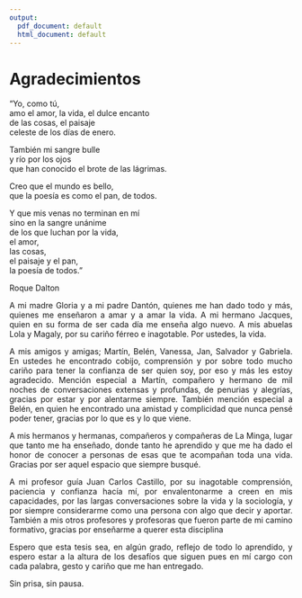 ```yaml
---
output:
  pdf_document: default
  html_document: default
---
```


# Agradecimientos {-}
<div style="text-align: left">

<p>"Yo, como tú,<br>
amo el amor, la vida, el dulce encanto<br>
de las cosas, el paisaje<br>
celeste de los días de enero.<br>

También mi sangre bulle<br>
y río por los ojos<br>
que han conocido el brote de las lágrimas.<br>

Creo que el mundo es bello,<br>
que la poesía es como el pan, de todos.<br>

Y que mis venas no terminan en mí<br>
sino en la sangre unánime<br>
de los que luchan por la vida,<br>
el amor,<br>
las cosas,<br>
el paisaje y el pan,<br>
la poesía de todos."<br>

Roque Dalton</p>


<div style="text-align: justify">

A mi madre Gloria y a mi padre Dantón, quienes me han dado todo y más, quienes me enseñaron a amar y a amar la vida. A mi hermano Jacques, quien en su forma de ser cada día me enseña algo nuevo. A mis abuelas Lola y Magaly, por su cariño férreo e inagotable. Por ustedes, la vida. 

A mis amigos y amigas; Martín, Belén, Vanessa, Jan, Salvador y Gabriela. En ustedes he encontrado cobijo, comprensión y por sobre todo mucho cariño para tener la confianza de ser quien soy, por eso y más les estoy agradecido. Mención especial a Martín, compañero y hermano de mil noches de conversaciones extensas y profundas, de penurias y alegrías, gracias por estar y por alentarme siempre. También mención especial a Belén, en quien he encontrado una amistad y complicidad que nunca pensé poder tener, gracias por lo que es y lo que viene.

A mis hermanos y hermanas, compañeros y compañeras de La Minga, lugar que tanto me ha enseñado, donde tanto he aprendido y que me ha dado el honor de conocer a personas de esas que te acompañan toda una vida. Gracias por ser aquel espacio que siempre busqué.

A mi profesor guía Juan Carlos Castillo, por su inagotable comprensión, paciencia y confianza hacía mí, por envalentonarme a creen en mis capacidades, por las largas conversaciones sobre la vida y la sociología, y por siempre considerarme como una persona con algo que decir y aportar. También a mis otros profesores y profesoras que fueron parte de mi camino formativo, gracias por enseñarme a querer esta disciplina  

Espero que esta tesis sea, en algún grado, reflejo de todo lo aprendido, y espero estar a la altura de los desafíos que siguen pues en mí cargo con cada palabra, gesto y cariño que me han entregado. 

Sin prisa, sin pausa. 





